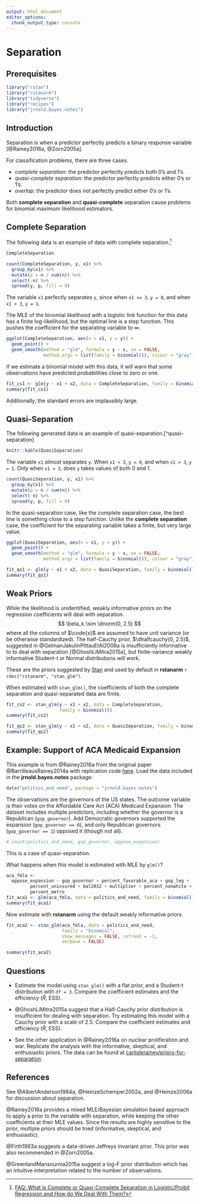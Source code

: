 ```yaml
---
output: html_document
editor_options:
  chunk_output_type: console
---
```


# Separation {#separtion}

## Prerequisites {-}

```r
library("rstan")
library("rstanarm")
library("tidyverse")
library("recipes")
library("jrnold.bayes.notes")
```

## Introduction

Separation is when a predictor perfectly predicts a binary response variable [@Rainey2016a, @Zorn2005a].

For classification problems, there are three cases.

-   *complete separation*: the predictor perfectly predicts both 0's and 1's.
-   *quasi-complete separation*: the predictor perfectly predicts either 0's or 1's.
-   *overlap*: the predictor does not perfectly predict either 0's or 1's.

Both **complete separation** and **quasi-complete** separation cause problems for binomial maximum likelihood estimators.

## Complete Separation

The following data is an example of data with complete separation.[^fake-separation]
```r
CompleteSeparation
```

```r
count(CompleteSeparation, y, x1) %>%
  group_by(x1) %>%
  mutate(p = n / sum(n)) %>%
  select(-n) %>%
  spread(y, p, fill = 0)
```
The variable `x1` perfectly separates `y`, since when `x1 <= 3`, `y = 0`,
and when `x1 > 3`, `y = 1`.

The MLE of the binomial likelihood with a logistic link function for this data has a finite log-likelihood, but the optimal line is a step function. This pushes the coefficient for the separating variable to $\infty$.
```r
ggplot(CompleteSeparation, aes(x = x1, y = y)) +
  geom_point() +
  geom_smooth(method = "glm", formula = y ~ x, se = FALSE,
              method.args = list(family = binomial()), colour = "gray")
```

If we estimate a binomial model with this data, it will warn that some observations have predicted probabilities close to zero or one.
```r
fit_cs1 <- glm(y ~ x1 + x2, data = CompleteSeparation, family = binomial())
summary(fit_cs1)
```
Additionally, the standard errors are implausibly large.

## Quasi-Separation

The following generated data is an example of quasi-separation.[^quasi-separation]
```r
knitr::kable(QuasiSeparation)
```

The variable `x1` *almost* separates `y`.
When `x1 < 3`, `y = 0`, and when `x1 > 3`, `y = 1`.
Only when `x1 = 3`, does `y` takes values of both 0 and 1.
```r
count(QuasiSeparation, y, x1) %>%
  group_by(x1) %>%
  mutate(p = n / sum(n)) %>%
  select(-n) %>%
  spread(y, p, fill = 0)
```

In the quasi-separation case, like the complete separation case, the best line is something close to a step function.
Unlike the **complete separation** case, the coefficient for the separating variable takes a finite, but very large value.
```r
ggplot(QuasiSeparation, aes(x = x1, y = y)) +
  geom_point() +
  geom_smooth(method = "glm", formula = y ~ x, se = FALSE,
              method.args = list(family = binomial()), colour = "gray")
```

```r
fit_qs1 <- glm(y ~ x1 + x2, data = QuasiSeparation, family = binomial())
summary(fit_qs1)
```

## Weak Priors

While the likelihood is unidentified, weakly informative priors on the regression coefficients will deal with separation.
$$
\beta_k \sim \dnorm(0, 2.5)
$$
where all the columns of $\code{x}$ are assumed to have unit variance (or be otherwise standardized).
The half-Cauchy prior, $\dhalfcauchy(0, 2.5)$, suggested in @GelmanJakulinPittauEtAl2008a is insufficiently informative to  to deal with separation [@GhoshLiMitra2015a], but finite-variance weakly informative Student-t or Normal distributions will work.

These are the priors suggested by [Stan](https://github.com/stan-dev/stan/wiki/Prior-Choice-Recommendations) and
used by default in **rstanarm** `r rdoc("rstanarm", "stan_glm")`.

When estimated with `stan_glm()`, the coefficients of both the complete separation and quasi-separated data are finite.
```r
fit_cs2 <- stan_glm(y ~ x1 + x2, data = CompleteSeparation,
                    family = binomial())
summary(fit_cs2)
```
```r
fit_qs2 <- stan_glm(y ~ x1 + x2, data = QuasiSeparation, family = binomial())
summary(fit_qs2)
```

## Example: Support of ACA Medicaid Expansion

This example is from @Rainey2016a from the original paper @BarrilleauxRainey2014a
with replication code [here](https://github.com/carlislerainey/separation).
Load the data included in the **jrnold.bayes.notes** package:
```r
data("politics_and_need", package = "jrnold.bayes.notes")
```

The observations are the governors of the US states.
The outcome variable is their votes on the Affordable Care Act (ACA) Medicaid Expansion.
The dataset includes multiple predictors, including whether the governor is a Republican (`gop_governor`).
Add Democratic governors supported the expansion (`gop_governor == 0`),
and only Republican governors (`gop_governor == 1`) opposed it (though not all).
```r
# count(politics_and_need, gop_governor, oppose_expansion)
```
This is a case of quasi-separation.

What happens when this model is estimated with MLE by `glm()`?
```r
aca_fmla <-
  oppose_expansion ~ gop_governor + percent_favorable_aca + gop_leg +
         percent_uninsured + bal2012 + multiplier + percent_nonwhite +
         percent_metro
fit_aca1 <- glm(aca_fmla, data = politics_and_need, family = binomial())
summary(fit_aca1)
```

Now estimate with **rstanarm** using the default weakly informative priors.
```r
fit_aca2 <- stan_glm(aca_fmla, data = politics_and_need,
                     family = "binomial",
                     show_messages = FALSE, refresh = -1,
                     verbose = FALSE)
```
```r
summary(fit_aca2)
```

## Questions

-   Estimate the model using `stan_glm()` with a flat prior, and a Student-t
    distribution with `df = 3`. Compare the coefficient estimates and the
    efficiency ($\hat{R}$, ESS).

-   @GhoshLiMitra2015a suggest that a Half-Cauchy prior distribution is
    insufficient for dealing with separation. Try estimating this model with
    a Cauchy prior with a scale of 2.5. Compare the coefficient estimates
    and efficiency ($\hat{R}$, ESS).

-   See the other application in @Rainey2016a on nuclear proliferation and
    war. Replicate the analysis with the informative, skeptical, and
    enthusiastic priors.  The data can be found at [carlislerainey/priors-for-separation](https://github.com/carlislerainey/priors-for-separation/tree/master/bm-replication).

## References

See @AlbertAnderson1984a, @HeinzeSchemper2002a, and @Heinze2006a for discussion
about separation.

@Rainey2016a provides a mixed MLE/Bayesian simulation based approach to apply a prior to the variable with separation, while keeping the other coefficients at their MLE values.
Since the results are highly sensitive to the prior, multiple priors should be tried (informative, skeptical, and enthusiastic).

@Firth1993a suggests a data-driven Jeffreys invariant prior. This prior was also recommended in @Zorn2005a.

@GreenlandMansournia2015a suggest a log-F prior distribution which has an intuitive interpretation related to the number of observations.

[^fake-separation]: [FAQ: What is Complete or Quasi-Complete Separation in Logistic/Probit Regression and How do We Deal With Them?](https://stats.idre.ucla.edu/other/mult-pkg/faq/general/faqwhat-is-complete-or-quasi-complete-separation-in-logisticprobit-regression-and-how-do-we-deal-with-them/)

